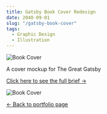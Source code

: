 ```yaml
---
title: Gatsby Book Cover Redesign
date: 2040-09-01
slug: "/gatsby-book-cover"
tags:
  - Graphic Design
  - Illustration
---
```


![Book Cover](./gatsby-book-cover.jpg)

A cover mockup for The Great Gatsby

[Click here to see the full brief &#x2192;](/) 

![Book Cover](./gatsby-cover-mockup.jpg)

[&#x2190; Back to portfolio page](/blog)